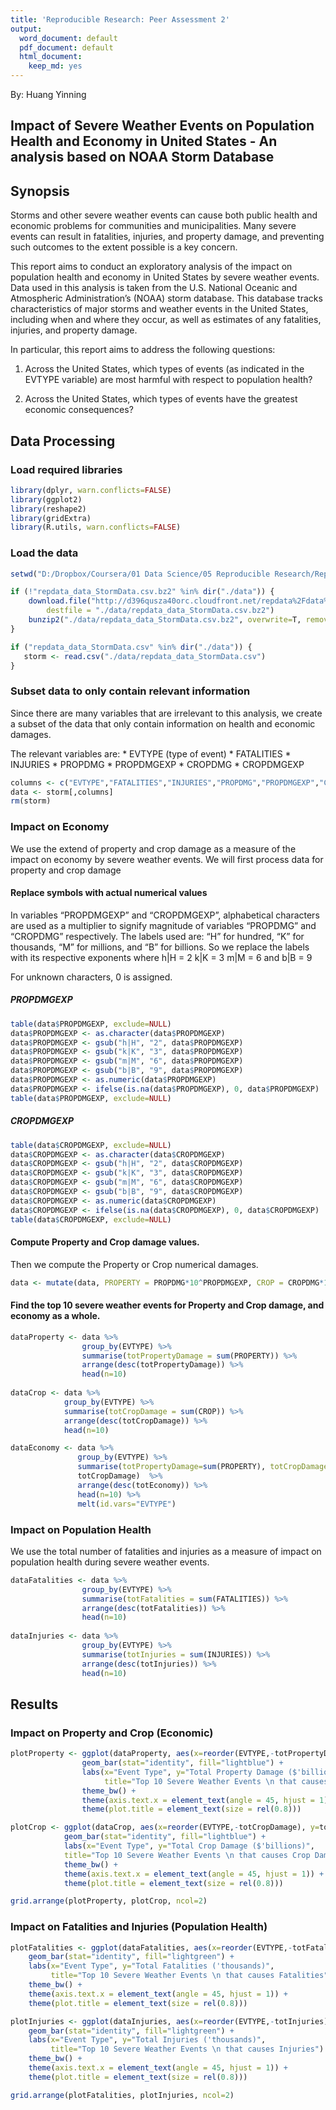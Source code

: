 ```yaml
---
title: 'Reproducible Research: Peer Assessment 2'
output:
  word_document: default
  pdf_document: default
  html_document:
    keep_md: yes
---
```

By: Huang Yinning

## Impact of Severe Weather Events on Population Health and Economy in United States - An analysis based on NOAA Storm Database

## Synopsis
Storms and other severe weather events can cause both public health and economic problems for communities and municipalities. Many severe events can result in fatalities, injuries, and property damage, and preventing such outcomes to the extent possible is a key concern.

This report aims to conduct an exploratory analysis of the impact on population health and economy in United States by severe weather events. Data used in this analysis is taken from the U.S. National Oceanic and Atmospheric Administration's (NOAA) storm database. This database tracks characteristics of major storms and weather events in the United States, including when and where they occur, as well as estimates of any fatalities, injuries, and property damage.

In particular, this report aims to address the following questions:

1. Across the United States, which types of events (as indicated in the EVTYPE variable) are most harmful with respect to population health?

2. Across the United States, which types of events have the greatest economic consequences?

## Data Processing

### Load required libraries

```r
library(dplyr, warn.conflicts=FALSE)
library(ggplot2)
library(reshape2)
library(gridExtra)
library(R.utils, warn.conflicts=FALSE)

```

### Load the data
```r
setwd("D:/Dropbox/Coursera/01 Data Science/05 Reproducible Research/RepData_PeerAssessment2")

if (!"repdata_data_StormData.csv.bz2" %in% dir("./data")) {
    download.file("http://d396qusza40orc.cloudfront.net/repdata%2Fdata%2FStormData.csv.bz2", 
        destfile = "./data/repdata_data_StormData.csv.bz2")
    bunzip2("./data/repdata_data_StormData.csv.bz2", overwrite=T, remove=F)
}

if ("repdata_data_StormData.csv" %in% dir("./data")) {
   storm <- read.csv("./data/repdata_data_StormData.csv")
}
```

### Subset data to only contain relevant information
Since there are many variables that are irrelevant to this analysis, we create a subset of the data that only contain information on health and economic damages.

The relevant variables are:
* EVTYPE (type of event)
* FATALITIES
* INJURIES
* PROPDMG
* PROPDMGEXP
* CROPDMG
* CROPDMGEXP

```r
columns <- c("EVTYPE","FATALITIES","INJURIES","PROPDMG","PROPDMGEXP","CROPDMG","CROPDMGEXP")
data <- storm[,columns]
rm(storm)
```

### Impact on Economy

We use the extend of property and crop damage as a measure of the impact on economy by severe weather events. We will first process data for property and crop damage

#### Replace symbols with actual numerical values
In variables "PROPDMGEXP" and "CROPDMGEXP", alphabetical characters are used as a multiplier to signify magnitude of variables "PROPDMG" and "CROPDMG" respectively. The labels used are: "H" for hundred, "K" for thousands, "M" for millions, and "B" for billions. So we replace the labels with its respective exponents where
h|H = 2
k|K = 3
m|M = 6 and
b|B = 9

For unknown characters, 0 is assigned.

##### PROPDMGEXP
```r
table(data$PROPDMGEXP, exclude=NULL)
data$PROPDMGEXP <- as.character(data$PROPDMGEXP)
data$PROPDMGEXP <- gsub("h|H", "2", data$PROPDMGEXP)
data$PROPDMGEXP <- gsub("k|K", "3", data$PROPDMGEXP)
data$PROPDMGEXP <- gsub("m|M", "6", data$PROPDMGEXP)
data$PROPDMGEXP <- gsub("b|B", "9", data$PROPDMGEXP)
data$PROPDMGEXP <- as.numeric(data$PROPDMGEXP)
data$PROPDMGEXP <- ifelse(is.na(data$PROPDMGEXP), 0, data$PROPDMGEXP)
table(data$PROPDMGEXP, exclude=NULL)
```

##### CROPDMGEXP
```r
table(data$CROPDMGEXP, exclude=NULL)
data$CROPDMGEXP <- as.character(data$CROPDMGEXP)
data$CROPDMGEXP <- gsub("h|H", "2", data$CROPDMGEXP)
data$CROPDMGEXP <- gsub("k|K", "3", data$CROPDMGEXP)
data$CROPDMGEXP <- gsub("m|M", "6", data$CROPDMGEXP)
data$CROPDMGEXP <- gsub("b|B", "9", data$CROPDMGEXP)
data$CROPDMGEXP <- as.numeric(data$CROPDMGEXP)
data$CROPDMGEXP <- ifelse(is.na(data$CROPDMGEXP), 0, data$CROPDMGEXP)
table(data$CROPDMGEXP, exclude=NULL)
```


#### Compute Property and Crop damage values.
Then we compute the Property or Crop numerical damages.

```r
data <- mutate(data, PROPERTY = PROPDMG*10^PROPDMGEXP, CROP = CROPDMG*10^CROPDMGEXP, ECONOMY = PROPERTY + CROP)
```

#### Find the top 10 severe weather events for Property and Crop damage, and economy as a whole.

```r
dataProperty <- data %>% 
                group_by(EVTYPE) %>% 
                summarise(totPropertyDamage = sum(PROPERTY)) %>% 
                arrange(desc(totPropertyDamage)) %>%
                head(n=10)
                
dataCrop <- data %>% 
            group_by(EVTYPE) %>% 
            summarise(totCropDamage = sum(CROP)) %>% 
            arrange(desc(totCropDamage)) %>%
            head(n=10)

dataEconomy <- data %>% 
               group_by(EVTYPE) %>% 
               summarise(totPropertyDamage=sum(PROPERTY), totCropDamage=sum(CROP), totEconomy=totPropertyDamage+
               totCropDamage)  %>% 
               arrange(desc(totEconomy)) %>%
               head(n=10) %>%
               melt(id.vars="EVTYPE")
```    
                
### Impact on Population Health
We use the total number of fatalities and injuries as a measure of impact on population health during severe weather events. 

```r
dataFatalities <- data %>% 
                group_by(EVTYPE) %>% 
                summarise(totFatalities = sum(FATALITIES)) %>% 
                arrange(desc(totFatalities)) %>%
                head(n=10)
                
dataInjuries <- data %>% 
                group_by(EVTYPE) %>% 
                summarise(totInjuries = sum(INJURIES)) %>% 
                arrange(desc(totInjuries)) %>%
                head(n=10)
```


## Results

### Impact on Property and Crop (Economic)
```r
plotProperty <- ggplot(dataProperty, aes(x=reorder(EVTYPE,-totPropertyDamage), y=totPropertyDamage/10^9)) + 
                geom_bar(stat="identity", fill="lightblue") + 
                labs(x="Event Type", y="Total Property Damage ($'billions)", 
                     title="Top 10 Severe Weather Events \n that causes Property Damages") +
                theme_bw() +
                theme(axis.text.x = element_text(angle = 45, hjust = 1)) +
                theme(plot.title = element_text(size = rel(0.8)))

plotCrop <- ggplot(dataCrop, aes(x=reorder(EVTYPE,-totCropDamage), y=totCropDamage/10^9)) + 
            geom_bar(stat="identity", fill="lightblue") + 
            labs(x="Event Type", y="Total Crop Damage ($'billions)", 
            title="Top 10 Severe Weather Events \n that causes Crop Damages") +
            theme_bw() +
            theme(axis.text.x = element_text(angle = 45, hjust = 1)) +
            theme(plot.title = element_text(size = rel(0.8)))

grid.arrange(plotProperty, plotCrop, ncol=2)
```

### Impact on Fatalities and Injuries (Population Health)
```r
plotFatalities <- ggplot(dataFatalities, aes(x=reorder(EVTYPE,-totFatalities), y=totFatalities/10^3)) + 
    geom_bar(stat="identity", fill="lightgreen") + 
    labs(x="Event Type", y="Total Fatalities ('thousands)", 
         title="Top 10 Severe Weather Events \n that causes Fatalities") +
    theme_bw() +
    theme(axis.text.x = element_text(angle = 45, hjust = 1)) +
    theme(plot.title = element_text(size = rel(0.8)))

plotInjuries <- ggplot(dataInjuries, aes(x=reorder(EVTYPE,-totInjuries), y=totInjuries/10^3)) + 
    geom_bar(stat="identity", fill="lightgreen") + 
    labs(x="Event Type", y="Total Injuries ('thousands)", 
         title="Top 10 Severe Weather Events \n that causes Injuries") +
    theme_bw() +
    theme(axis.text.x = element_text(angle = 45, hjust = 1)) +
    theme(plot.title = element_text(size = rel(0.8)))

grid.arrange(plotFatalities, plotInjuries, ncol=2)
```